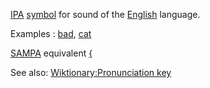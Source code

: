 [[w:IPA|IPA]]  [[symbol]] for sound of the [[English]] language.


Examples : [[bad]], [[cat]]  


[[SAMPA]] equivalent [[{]]


See also: [[Wiktionary:Pronunciation key]]
